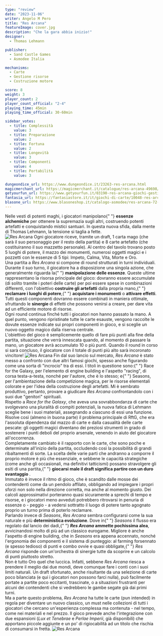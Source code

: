 ```yaml
---
type: "review"
date: "2023-11-06"
writer: Angelo M Pero
title: "Res Arcana"
featureImage: cover.jpg
description: "Che la gara abbia inizio!"
designer:
  - Thomas Lehmann

publisher:
  - Sand Castle Games
  - Asmodee Italia

mechanisms:
  - Carte
  - Gestione risorse
  - Costruzione motore

score: 8
weight: 3
player_count: 2
player_count_official: "2-4"
playing_time: 45min
playing_time_official: 30-60min

sidebar_votes:
  - title: Complessità
    value: 3
  - title: Preparazione
    value: 2
  - title: Fortuna
    value: 2
  - title: Longevità
    value: 3
  - title: Componenti
    value: 4
  - title: Portabilità
    value: 3

dungeondice_url: https://www.dungeondice.it/23263-res-arcana.html
magicmerchant_url: https://magicmerchant.it/catalogue/res-arcana-49698/
getyourfun_url: https://www.getyourfun.it/03190-res-arcana-giochi-gestionali.html
fantasia_url: https://fantasiastore.it/it/giochi-di-carte/10048-res-arcana.html
blasone_url: https://www.blasoneshop.it/catalogo-asmodee/res-arcana-72-104
---
```


<Setting>
  Nelle vesti di potenti maghi, i giocatori manipolano{" "}
  <strong>essenze alchemiche</strong> per ottenere la supremazia sugli altri,
  costruendo potenti artefatti e conquistando mistici santuari. In questa nuova
  sfida, dalla mente di Thomas Lehmann, la tensione si taglia a fette.
  <br />
</Setting>

<img src="./game1.jpg" alt="Res Arcana" />

<Rules>
  Ogni giocatore riceve, tramite un draft, 1 carta mago (che sarà il suo
  personaggio per il resto della partita) e 8 carte artefatto (che costituiranno
  il suo mazzetto personale). Al centro del tavolo trovano posto 5 luoghi di
  potere, il mazzo dei monumenti, numerosi oggetti magici e i pozzetti con le
  essenze di 5 tipi: Impeto, Calma, Vita, Morte e Oro.
  <br />
  Una partita a <em>Res Arcana</em> si compone di round strutturati in turni
  individuali. Durante il suo turno, il giocatore ha a disposizione una singola
  azione, che generalmente riguarda la{" "}
  <strong>manipolazione delle essenze</strong>. Queste ultime rappresentano la
  risorsa principale del gioco: dovranno essere accumulate (di solito tramite i
  poteri delle carte) per poi essere spese in combinazioni differenti, con
  l'obiettivo <strong>costruire gli artefatti</strong> dalla propria mano,{" "}
  <strong>reclamare i luoghi di potere</strong>,{" "}
  <strong>acquistare i monumenti</strong> o <strong>attivare effetti</strong>.
  Tutti questi componenti dovranno essere combinati in maniera ottimale,
  sfruttando le <strong>sinergie </strong>di effetti che possono venirsi a
  creare, per dare vita ad un efficiente motore di risorse.
  <br />
  Ogni round continua finché tutti i giocatori non hanno passato la mano. A quel
  punto, vengono ripristinate tutte le carte esauste, vengono raccolte le dovute
  essenze indicate sui propri componenti in gioco, e si sceglie un nuovo oggetto
  magico dalla riserva centrale.
  <br />
  L'obiettivo del gioco è semplicemente quello di fare più punti alla fine della
  partita, situazione che verrà innescata quando, al momento di passare la mano,
  un giocatore avrà accumulato 10 o più punti. Quando il round in corso si sarà
  concluso, il giocatore con il totale di punti più alto sarà incoronato
  vincitore!
</Rules>

<img src="./game2.jpg" alt="Res Arcana" />

<Feedback>
  Fin dal suo lancio sul mercato, <em>Res Arcana</em> è stato messo a confronto
  con due altri famosi giochi, spesso anche figurando come una sorta di
  "incrocio" tra di essi. I titoli in questione sono:{" "}
  <Link to="/reviews/race-for-the-galaxy/">Race for the Galaxy</Link>, per
  l'elemento di engine building e l'aspetto "racing", di corsa testa-a-testa,
  nonché per l'autore, che è lo stesso; e{" "}
  <Link to="/reviews/seasons/">Seasons</Link>, per l'ambientazione della
  competizione magica, per le risorse elementali colorate e per l'idea della
  costruzione degli artefatti. Mi è sembrato produttivo, pertanto, provare a
  giudicare <em>Res Arcana</em> confrontandolo con i suoi due "genitori"
  spirituali.
  <br />
  Rispetto a <em>Race for the Galaxy</em>, che aveva una sovrabbondanza di carte
  che svolgevano una pluralità di compiti potenziali, la nuova fatica di Lehmann
  sceglie bene i suoi materiali, assegnando a ciascuno di essi una funzione.
  Risolve così (almeno in buona parte) il problema principale di RftG, che era
  l'assoluta dipendenza dal mazzo di carte e dalla casualità delle carte
  pescate: gli oggetti magici diventano dei preziosi strumenti in grado di
  sostenere i punti deboli del proprio arsenale, venendo in aiuto del giocatore
  all'occorrenza.
  <br />
  Completamente cambiato è il rapporto con le carte, che sono poche e
  determinate all'inizio della partita, occludendo così la possibilità di grandi
  ribaltamenti di sorte. La scelta delle varie parti che andranno a comporre il
  proprio motore è più che essenziale, e sebbene le capacità strategiche (come
  anche gli occasionali, ma definitivi tatticismi) possano stravolgere gli esiti
  di una partita,{" "}
  <strong>
    giocarsi male il draft significa partire con un duro svantaggio
  </strong>
  .<br />
  Immutato è invece il ritmo di gioco, che è scandito dalle mosse dei
  contendenti come da un pendolo affilato, obbligando ad impiegare i propri
  sforzi non solo nella direzione corretta, ma anche al momento giusto. Dei
  calcoli approssimativi porteranno quasi sicuramente a sprechi di tempo e
  risorse, e i giocatori meno avveduti potrebbero ritrovarsi in penuria di
  essenze o - peggio - a vedersi sottratto il luogo di potere tanto agognato
  proprio un turno prima di poterlo reclamare.
  <br />
  Parlando invece di <em>Seasons</em>, <em>Res Arcana</em> sembra configurarsi
  come la sua naturale e più <strong>deterministica evoluzione</strong>. Dove in{" "}
  <em>Seasons </em>il flusso era regolato dal lancio dei dadi,{" "}
  <strong>
    <em>Res Arcana</em>
  </strong>
  <strong> ammette pochissima alea</strong>, avvicinandosi molto di più ad un classico
  eurogame. Migliore è anche l'aspetto di engine building, che in <em>
    Seasons
  </em> era appena accennato, nonché l'ergonomia dei componenti e il sistema di punteggio:
  al farming forsennato (e spesso tedioso) di punti e combo ovvie e quasi obbligate,{" "}
  <em>Res Arcana</em> risponde con un'orchestra di sinergie tutte da scoprire e un
  calcolo di punti piuttosto stretto.
  <br />
  Non è tutto Oro quel che luccica. Infatti, sebbene <em>Res Arcana</em> riesca a
  prendere il meglio dai due mondi, deve comunque fare i conti con i suoi limiti
  naturali. Un draft sfortunato, anche risultante da una selezione di carte poco
  bilanciata (e qui i giocatori non possono farci nulla), può facilmente portate
  a partite poco eccitanti, trascinate, o a situazioni frustranti per alcuni dei
  contendenti che si vedrebbero le gambe segate già dai primi turni.
  <br />
  Ma a parte questo problema, <em>Res Arcana</em> ha tutte le carte (pun intended)
  in regola per diventare un nuovo classico, un must nelle collezioni di tutti i
  giocatori che cercano un'esperienza complessa ma contenuta - nel tempo, come nei
  materiali e nel prezzo. Il gioco prevede anche l'integrazione con due espansioni
  (<em>Lux et Tenebrae</em> e <em>Perlae Imperii</em>, già disponibili) che apportano
  piccole aggiunte e un po' di rigiocabilità ad un titolo che rischia di consumarsi
  in fretta.
</Feedback>

<img src="./game3.jpg" alt="Res Arcana" />
